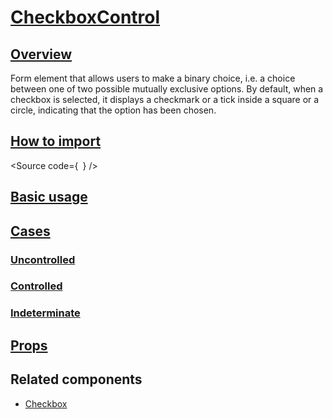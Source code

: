 

<Meta of={Stories} />

# [CheckboxControl](#checkboxcontrol)

## [Overview](#overview)

Form element that allows users to make a binary choice, i.e. a choice between one of two possible mutually exclusive options. 
By default, when a checkbox is selected, it displays a checkmark or a tick inside a square or a circle, indicating that the option has been chosen.

## [How to import](#how-to-import)

<Source
  code={`
`}
/>

## [Basic usage](#basic-usage)

<Canvas of={Stories.Base} />

## [Cases](#cases)

### [Uncontrolled](#uncontrolled)

<Canvas of={CaseStories.Uncontrolled} />

### [Controlled](#controlled)

<Canvas of={CaseStories.Controlled} />

### [Indeterminate](#indeterminate)

<Canvas of={CaseStories.Indeterminate} />

## [Props](#props)

<ArgTypes of={Stories} />

## Related components

- [Checkbox](?path=/docs/components-form-checkbox--docs)
